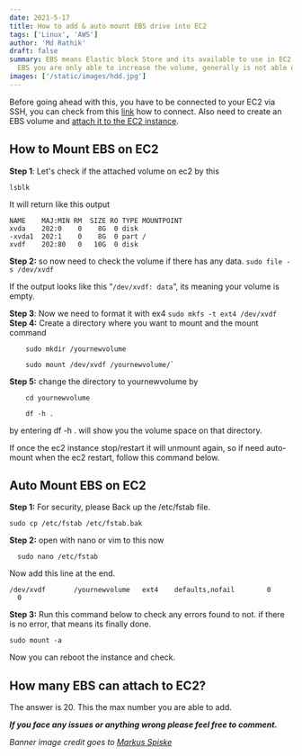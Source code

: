 ```yaml
---
date: 2021-5-17
title: How to add & auto mount EBS drive into EC2
tags: ['Linux', 'AWS']
author: 'Md Rathik'
draft: false
summary: EBS means Elastic block Store and its available to use in EC2 instance. For
  EBS you are only able to increase the volume, generally is not able decrease.
images: ['/static/images/hdd.jpg']
---
```


Before going ahead with this, you have to be connected to your EC2 via SSH, you can check from this [link](https://docs.aws.amazon.com/AWSEC2/latest/UserGuide/AccessingInstances.html 'link') how to connect. Also need to create an EBS volume and [attach it to the EC2 instance](https://docs.aws.amazon.com/AWSEC2/latest/UserGuide/ebs-attaching-volume.html 'How to Attach ebs Volume to Ec2 ').

## How to Mount EBS on EC2

**Step 1**: Let's check if the attached volume on ec2 by this

    lsblk

It will return like this output

    NAME    MAJ:MIN RM  SIZE RO TYPE MOUNTPOINT
    xvda    202:0    0    8G  0 disk
    -xvda1  202:1    0    8G  0 part /
    xvdf    202:80   0   10G  0 disk

**Step 2:** so now need to check the volume if there has any data.
`sudo file -s /dev/xvdf `

If the output looks like this “`/dev/xvdf: data`“, its meaning your volume is empty.

**Step 3**: Now we need to format it with ex4
`sudo mkfs -t ext4 /dev/xvdf`
**Step 4:** Create a directory where you want to mount and the mount command

```
    sudo mkdir /yournewvolume

    sudo mount /dev/xvdf /yournewvolume/`
```

**Step 5:** change the directory to yournewvolume by

```
    cd yournewvolume

    df -h .
```

by entering df -h . will show you the volume space on that directory.

If once the ec2 instance stop/restart it will unmount again, so if need auto-mount when the ec2 restart, follow this command below.

## Auto Mount EBS on EC2

**Step 1:** For security, please Back up the /etc/fstab file.

```
sudo cp /etc/fstab /etc/fstab.bak
```

**Step 2:** open with nano or vim to this now

```
  sudo nano /etc/fstab
```

Now add this line at the end.

```
/dev/xvdf       /yournewvolume   ext4    defaults,nofail        0       0
```

**Step 3:** Run this command below to check any errors found to not. if there is no error, that means its finally done.

    sudo mount -a

Now you can reboot the instance and check.

## How many EBS can attach to EC2?

The answer is 20. This the max number you are able to add.

**_If you face any issues or anything wrong please feel free to comment._**

_Banner image credit goes to_ [_Markus Spiske_](https://unsplash.com/photos/hL8slYnc-bM)

